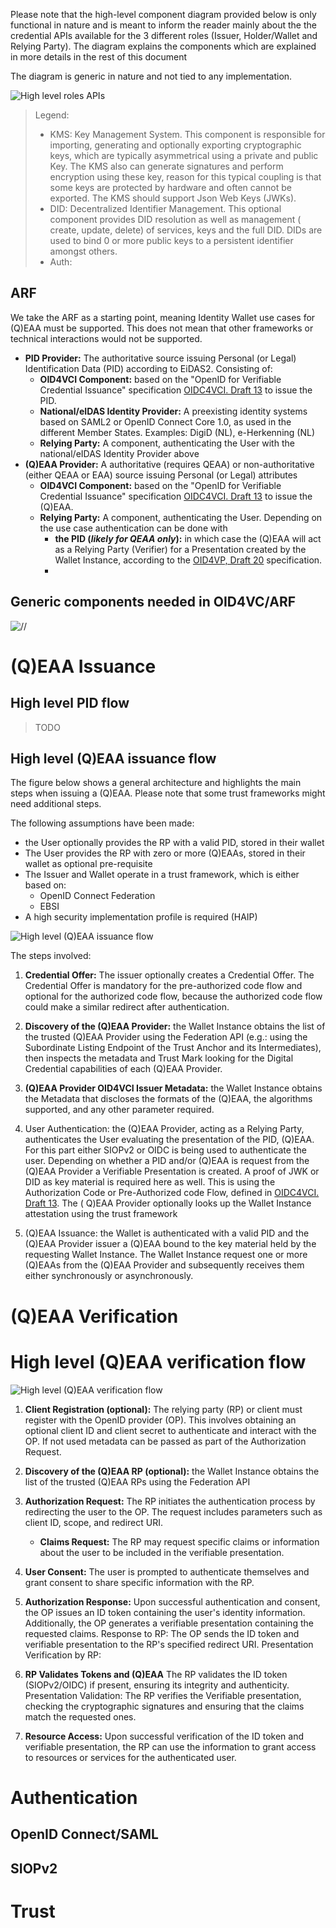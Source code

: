 
<Title size="large" variant="primary">Introduction</Title>

Please note that the high-level component diagram provided below is only functional in nature and is meant to inform the
reader mainly about the the credential APIs available for the 3 different roles (Issuer, Holder/Wallet and Relying
Party). The diagram explains the components which are explained in more details in the rest of this document

The diagram is generic in nature and not tied to any implementation.

![High level roles APIs](/assets/High-level-roles-api.svg)

> Legend:
>
> - KMS: Key Management System. This component is responsible for importing, generating and optionally exporting
    cryptographic keys, which are typically asymmetrical using a private and public Key. The KMS also can generate
    signatures
    and perform encryption using these key, reason for this typical coupling is that some keys are protected by hardware
    and often cannot be exported. The KMS should support Json Web Keys (JWKs).
> - DID: Decentralized Identifier Management. This optional component provides DID resolution as well as management (
    create, update, delete) of services, keys and the full DID. DIDs are used to bind 0 or more public keys to a
    persistent identifier amongst others.
> - Auth:

## ARF

We take the ARF as a starting point, meaning Identity Wallet use cases for (Q)EAA must be supported. This does not
mean that other frameworks or technical interactions would not be supported.

- **PID Provider:** The authoritative source issuing Personal (or Legal) Identification Data (PID) according to EiDAS2.
  Consisting of:
    - **OID4VCI Component:** based on the "OpenID for Verifiable Credential Issuance"
      specification [OIDC4VCI. Draft 13](https://openid.bitbucket.io/connect/openid-4-verifiable-credential-issuance-1_0.html)
      to issue the PID.
    - **National/eIDAS Identity Provider:** A preexisting identity systems based on SAML2 or OpenID Connect Core 1.0, as
      used in the different Member States. Examples: DigiD (NL), e-Herkenning (NL)
    - **Relying Party:** A component, authenticating the User with the national/eIDAS Identity Provider above
- **(Q)EAA Provider:** A authoritative (requires QEAA) or non-authoritative (either QEAA or EAA) source issuing
  Personal (or Legal) attributes
    - **OID4VCI Component:** based on the "OpenID for Verifiable Credential Issuance"
      specification [OIDC4VCI. Draft 13](https://openid.bitbucket.io/connect/openid-4-verifiable-credential-issuance-1_0.html)
      to issue the (Q)EAA.
    - **Relying Party:** A component, authenticating the User. Depending on the use case authentication can be done with
        - **the PID (_likely for QEAA only_):** in which case the (Q)EAA will act as a Relying Party (Verifier) for a
          Presentation created by the Wallet Instance, according to
          the [OID4VP, Draft 20](https://openid.net/specs/openid-4-verifiable-presentations-1_0.html) specification.
        -

## Generic components needed in OID4VC/ARF

![//](/assets/OID4VCI.svg)


# (Q)EAA Issuance

## High level PID flow

> TODO

## High level (Q)EAA issuance flow

The figure below shows a general architecture and highlights the main steps when issuing a (Q)EAA. Please note that some
trust frameworks might need additional steps.

The following assumptions have been made:

- the User optionally provides the RP with a valid PID, stored in their wallet
- The User provides the RP with zero or more (Q)EAAs, stored in their wallet as optional pre-requisite
- The Issuer and Wallet operate in a trust framework, which is either based on:
    - OpenID Connect Federation
    - EBSI
- A high security implementation profile is required (HAIP)

![High level (Q)EAA issuance flow](/assets/high-level-qeaa-issuance-flow.drawio.svg)

The steps involved:

1. **Credential Offer:** The issuer optionally creates a Credential Offer. The Credential Offer is mandatory for the
   pre-authorized code flow and optional for the authorized code flow, because the authorized code flow could make a
   similar redirect after authentication.

2. **Discovery of the (Q)EAA Provider:** the Wallet Instance obtains the list of the trusted (Q)EAA Provider using the
   Federation API (e.g.: using the Subordinate Listing Endpoint of the Trust Anchor and its Intermediates), then
   inspects
   the metadata and Trust Mark looking for the Digital Credential capabilities of each (Q)EAA Provider.


3. **(Q)EAA Provider OID4VCI Issuer Metadata:** the Wallet Instance
   obtains the Metadata that discloses the formats of the (Q)EAA, the algorithms supported, and any other parameter
   required.

4. User Authentication: the (Q)EAA Provider, acting as a Relying Party, authenticates the User evaluating the
   presentation of the PID, (Q)EAA. For this part either SIOPv2 or OIDC is being used to authenticate the user.
   Depending on whether a PID and/or (Q)EAA is request from the (Q)EAA Provider a Verifiable Presentation is created. A
   proof of JWK or DID as key material is required here as well.
   This is using the Authorization Code or Pre-Authorized code Flow, defined
   in [OIDC4VCI. Draft 13](https://openid.bitbucket.io/connect/openid-4-verifiable-credential-issuance-1_0.html). The (
   Q)EAA Provider optionally looks up the Wallet Instance attestation using the trust
   framework

5. (Q)EAA Issuance: the Wallet is authenticated with a valid PID and the (Q)EAA Provider issuer a (Q)EAA bound to the
   key material held by the requesting Wallet Instance. The Wallet Instance request one or more (Q)EAAs from the (Q)EAA
   Provider and subsequently receives them either synchronously or asynchronously.

# (Q)EAA Verification

# High level (Q)EAA verification flow

![High level (Q)EAA verification flow](/assets/high-level-qeaa-verification-flow.drawio.svg)

1. **Client Registration (optional):** The relying party (RP) or client must register with the OpenID provider (OP).
   This involves obtaining an optional client ID and client secret to authenticate and interact with the OP. If not used
   metadata can be passed as part of the Authorization Request.
2. **Discovery of the (Q)EAA RP (optional):** the Wallet Instance obtains the list of the trusted (Q)EAA RPs using the
   Federation API

3. **Authorization Request:** The RP initiates the authentication process by redirecting the user to the OP. The request
   includes parameters such as client ID, scope, and redirect URI.
    - **Claims Request:** The RP may request specific claims or information about the user to be included in the
      verifiable
      presentation.

4. **User Consent:** The user is prompted to authenticate themselves and grant consent to share specific information
   with the
   RP.

5. **Authorization Response:** Upon successful authentication and consent, the OP issues an ID token containing the
   user's identity
   information. Additionally, the OP generates a verifiable presentation containing the requested claims.
   Response to RP: The OP sends the ID token and verifiable presentation to the RP's specified redirect URI.
   Presentation Verification by RP:

6. **RP Validates Tokens and (Q)EAA** The RP validates the ID token (SIOPv2/OIDC) if present, ensuring its integrity and
   authenticity.
   Presentation Validation: The RP verifies the Verifiable presentation, checking the cryptographic signatures and
   ensuring
   that the claims match the requested ones.

7. **Resource Access:** Upon successful verification of the ID token and verifiable presentation, the RP can use the
   information to grant access to resources or services for the authenticated user.

# Authentication

## OpenID Connect/SAML

## SIOPv2

# Trust
